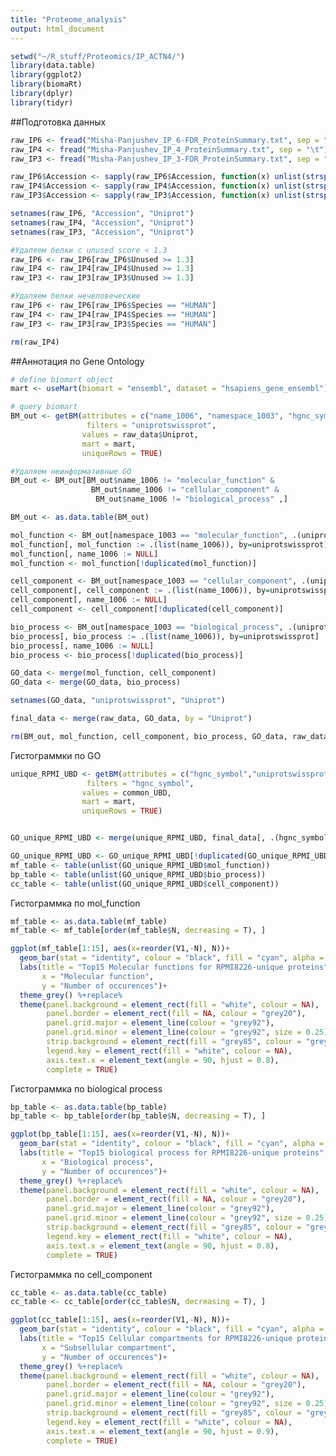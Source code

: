 ```yaml
---
title: "Proteome_analysis"
output: html_document
---
```


```r
setwd("~/R_stuff/Proteomics/IP_ACTN4/")
library(data.table)
library(ggplot2)
library(biomaRt)
library(dplyr)
library(tidyr)
```
##Подготовка данных
```r
raw_IP6 <- fread("Misha-Panjushev_IP_6-FDR_ProteinSummary.txt", sep = "\t")
raw_IP4 <- fread("Misha-Panjushev_IP_4_ProteinSummary.txt", sep = "\t")
raw_IP3 <- fread("Misha-Panjushev_IP_3-FDR_ProteinSummary.txt", sep = "\t")

raw_IP6$Accession <- sapply(raw_IP6$Accession, function(x) unlist(strsplit(x, "|", fixed = T))[2])
raw_IP4$Accession <- sapply(raw_IP4$Accession, function(x) unlist(strsplit(x, "|", fixed = T))[2])
raw_IP3$Accession <- sapply(raw_IP3$Accession, function(x) unlist(strsplit(x, "|", fixed = T))[2])

setnames(raw_IP6, "Accession", "Uniprot")
setnames(raw_IP4, "Accession", "Uniprot")
setnames(raw_IP3, "Accession", "Uniprot")

#Удаляем белки с unused score < 1.3
raw_IP6 <- raw_IP6[raw_IP6$Unused >= 1.3]
raw_IP4 <- raw_IP4[raw_IP4$Unused >= 1.3]
raw_IP3 <- raw_IP3[raw_IP3$Unused >= 1.3]

#Удаляем белки нечеловеческие
raw_IP6 <- raw_IP6[raw_IP6$Species == "HUMAN"]
raw_IP4 <- raw_IP4[raw_IP4$Species == "HUMAN"]
raw_IP3 <- raw_IP3[raw_IP3$Species == "HUMAN"]

rm(raw_IP4)
```

##Аннотация по Gene Ontology
```r
# define biomart object
mart <- useMart(biomart = "ensembl", dataset = "hsapiens_gene_ensembl")

# query biomart
BM_out <- getBM(attributes = c("name_1006", "namespace_1003", "hgnc_symbol", "uniprotswissprot"),
                 filters = "uniprotswissprot",
                values = raw_data$Uniprot, 
                mart = mart,
                uniqueRows = TRUE)

#Удаляем неинформативные GO 
BM_out <- BM_out[BM_out$name_1006 != "molecular_function" &
                  BM_out$name_1006 != "cellular_component" &
                   BM_out$name_1006 != "biological_process" ,]

BM_out <- as.data.table(BM_out)

mol_function <- BM_out[namespace_1003 == "molecular_function", .(uniprotswissprot, hgnc_symbol, name_1006)]
mol_function[, mol_function := .(list(name_1006)), by=uniprotswissprot]
mol_function[, name_1006 := NULL]
mol_function <- mol_function[!duplicated(mol_function)]

cell_component <- BM_out[namespace_1003 == "cellular_component", .(uniprotswissprot, hgnc_symbol, name_1006)]
cell_component[, cell_component := .(list(name_1006)), by=uniprotswissprot]
cell_component[, name_1006 := NULL]
cell_component <- cell_component[!duplicated(cell_component)]

bio_process <- BM_out[namespace_1003 == "biological_process", .(uniprotswissprot, hgnc_symbol, name_1006)]
bio_process[, bio_process := .(list(name_1006)), by=uniprotswissprot]
bio_process[, name_1006 := NULL]
bio_process <- bio_process[!duplicated(bio_process)]

GO_data <- merge(mol_function, cell_component)
GO_data <- merge(GO_data, bio_process)

setnames(GO_data, "uniprotswissprot", "Uniprot")

final_data <- merge(raw_data, GO_data, by = "Uniprot")

rm(BM_out, mol_function, cell_component, bio_process, GO_data, raw_data)
```

Гистограммки по GO
```r
unique_RPMI_UBD <- getBM(attributes = c("hgnc_symbol","uniprotswissprot"),
                 filters = "hgnc_symbol",
                values = common_UBD, 
                mart = mart,
                uniqueRows = TRUE)


GO_unique_RPMI_UBD <- merge(unique_RPMI_UBD, final_data[, .(hgnc_symbol, mol_function, bio_process, cell_component)], by = "hgnc_symbol",  all.x = T)

GO_unique_RPMI_UBD <- GO_unique_RPMI_UBD[!duplicated(GO_unique_RPMI_UBD), ]
mf_table <- table(unlist(GO_unique_RPMI_UBD$mol_function))
bp_table <- table(unlist(GO_unique_RPMI_UBD$bio_process))
cc_table <- table(unlist(GO_unique_RPMI_UBD$cell_component))
```

Гистограммка по mol_function
```r
mf_table <- as.data.table(mf_table)
mf_table <- mf_table[order(mf_table$N, decreasing = T), ]

ggplot(mf_table[1:15], aes(x=reorder(V1,-N), N))+
  geom_bar(stat = "identity", colour = "black", fill = "cyan", alpha = "0.6")+
  labs(title = "Top15 Molecular functions for RPMI8226-unique proteins",
       x = "Molecular function", 
       y = "Number of occurences")+
  theme_grey() %+replace% 
  theme(panel.background = element_rect(fill = "white", colour = NA),
        panel.border = element_rect(fill = NA, colour = "grey20"),
        panel.grid.major = element_line(colour = "grey92"), 
        panel.grid.minor = element_line(colour = "grey92", size = 0.25),
        strip.background = element_rect(fill = "grey85", colour = "grey20"),
        legend.key = element_rect(fill = "white", colour = NA),
        axis.text.x = element_text(angle = 90, hjust = 0.8),
        complete = TRUE)
```
  

Гистограммка по biological process 
```r
bp_table <- as.data.table(bp_table)
bp_table <- bp_table[order(bp_table$N, decreasing = T), ]

ggplot(bp_table[1:15], aes(x=reorder(V1,-N), N))+
  geom_bar(stat = "identity", colour = "black", fill = "cyan", alpha = "0.6")+
  labs(title = "Top15 biological process for RPMI8226-unique proteins",
       x = "Biological process", 
       y = "Number of occurences")+
  theme_grey() %+replace% 
  theme(panel.background = element_rect(fill = "white", colour = NA),
        panel.border = element_rect(fill = NA, colour = "grey20"),
        panel.grid.major = element_line(colour = "grey92"), 
        panel.grid.minor = element_line(colour = "grey92", size = 0.25),
        strip.background = element_rect(fill = "grey85", colour = "grey20"),
        legend.key = element_rect(fill = "white", colour = NA),
        axis.text.x = element_text(angle = 90, hjust = 0.8),
        complete = TRUE)
```
  
  
Гистограммка по cell_component
```r
cc_table <- as.data.table(cc_table)
cc_table <- cc_table[order(cc_table$N, decreasing = T), ]

ggplot(cc_table[1:15], aes(x=reorder(V1,-N), N))+
  geom_bar(stat = "identity", colour = "black", fill = "cyan", alpha = "0.6")+
  labs(title = "Top15 Cellular compartments for RPMI8226-unique proteins",
       x = "Subsellular compartment", 
       y = "Number of occurences")+
  theme_grey() %+replace% 
  theme(panel.background = element_rect(fill = "white", colour = NA),
        panel.border = element_rect(fill = NA, colour = "grey20"),
        panel.grid.major = element_line(colour = "grey92"), 
        panel.grid.minor = element_line(colour = "grey92", size = 0.25),
        strip.background = element_rect(fill = "grey85", colour = "grey20"),
        legend.key = element_rect(fill = "white", colour = NA),
        axis.text.x = element_text(angle = 90, hjust = 0.9),
        complete = TRUE)
```

